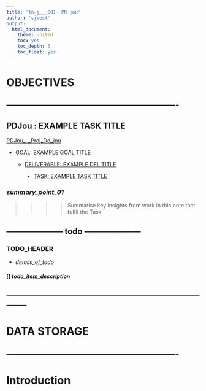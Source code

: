 ```yaml
---
title: 'tn-j___001~ PN jou'
author: 'sjwest'
output:
  html_document:
    theme: united
    toc: yes
    toc_depth: 5
    toc_float: yes
---
```




# OBJECTIVES



----------------------------------------------------------------
----------------------------------------------------------------



## PDJou : EXAMPLE TASK TITLE


[PDJou_--_Proj_Do_jou](../../PDJou_--_Proj_Do_jou.Rmd)


* [GOAL: EXAMPLE GOAL TITLE](../../PDJou_--_Proj_Do_jou.Rmd#goal-example-goal-title)

    + [DELIVERABLE: EXAMPLE DEL TITLE](../../PDJou_--_Proj_Do_jou.Rmd#deliverable-example-del-title)

        - [TASK: EXAMPLE TASK TITLE](../../PDJou_--_Proj_Do_jou.Rmd#task-example-task-title)



### _summary_point_01_

>>>>
>>>> Summarise key insights from work in this note that fulfil the Task
>>>>



--------------------- todo ---------------------
------------------------------------------------


### TODO_HEADER


* _details_of_todo_



#### [] _todo_item_description_



--------------------------------------------------------------------------------
--------------------------------------------------------------------------------



# DATA STORAGE


----------------------------------------------------------------
----------------------------------------------------------------



# Introduction






























